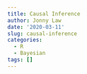 ```yaml
---
title: Causal Inference
author: Jonny Law
date: '2020-03-11'
slug: causal-inference
categories:
  - R
  - Bayesian
tags: []
---
```

